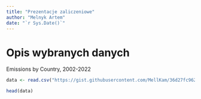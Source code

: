 ```yaml
---
title: "Prezentacje zaliczeniowe"
author: "Melnyk Artem"
date: "`r Sys.Date()`"
---
```


# Opis wybranych danych

Emissions by Country, 2002-2022

```r
data <- read.csv("https://gist.githubusercontent.com/MellKam/36d27fc96249949e38749f47faf276c2/raw/5d9957fd67b6fd731726aa9dbf055d1cff8d4d2b/emissions_by_country.csv") # nolint

head(data)
```


